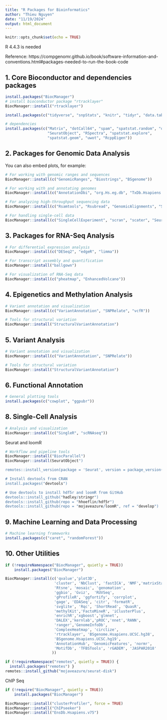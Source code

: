 ```yaml
---
title: "R Packages for Bioinformatics"
author: "Thieu Nguyen"
date: "11/19/2024"
output: html_document
---
```


```r
knitr::opts_chunk$set(echo = TRUE)
```

R 4.4.3 is needed

Reference:
https://compgenomr.github.io/book/software-information-and-conventions.html#packages-needed-to-run-the-book-code

## 1. Core Bioconductor and dependencies packages


```r

install.packages("BiocManager")
# install bioconductor package "rtracklayer"
BiocManager::install("rtracklayer")

install.packages(c("tidyverse", "snpStats", "knitr", "tidyr", "data.table" ))

# dependencies
install.packages(c("Matrix", "dotCall64", "spam", "spatstat.random", "deldir", 
                   "SeuratObject", "RSpectra", "spatstat.explore", 
                   "spatstat.geom", "uwot", "RcppEigen"))

```


## 2. Packages for Genomic Data Analysis

You can also embed plots, for example:

```r
# For working with genomic ranges and sequences
BiocManager::install(c("GenomicRanges", "Biostrings", "BSgenome"))

# For working with and annotating genomes
BiocManager::install(c("AnnotationDbi", "org.Hs.eg.db", "TxDb.Hsapiens.UCSC.hg38.knownGene", "TxDb.Hsapiens.UCSC.hg19.knownGene"))

# For analyzing high-throughput sequencing data
BiocManager::install(c("Rsamtools", "Rsubread", "GenomicAlignments", "ShortRead"))

# For handling single-cell data
BiocManager::install(c("SingleCellExperiment", "scran", "scater", "Seurat", "loomR"))

```


## 3. Packages for RNA-Seq Analysis

```r
# For differential expression analysis
BiocManager::install(c("DESeq2", "edgeR", "limma"))

# For transcript assembly and quantification
BiocManager::install("ballgown")

# For visualization of RNA-Seq data
BiocManager::install(c("pheatmap", "EnhancedVolcano"))

```


## 4. Epigenetics and Methylation Analysis

```r
# Variant annotation and visualization
BiocManager::install(c("VariantAnnotation", "SNPRelate", "vcfR"))

# Tools for structural variation
BiocManager::install("StructuralVariantAnnotation")

```

## 5. Variant Analysis

```r
# Variant annotation and visualization
BiocManager::install(c("VariantAnnotation", "SNPRelate"))

# Tools for structural variation
BiocManager::install("StructuralVariantAnnotation")

```


## 6. Functional Annotation

```r
# General plotting tools
install.packages(c("cowplot", "ggpubr"))

```

## 8. Single-Cell Analysis

```r
# Analysis and visualization
BiocManager::install(c("SingleR", "scRNAseq"))

```

Seurat and loomR

```r
# Workflow and pipeline tools
BiocManager::install("BiocParallel")
BiocManager::install(SeuratObject")

remotes::install_version(package = 'Seurat', version = package_version('5.1.0'))

# Install devtools from CRAN
install.packages("devtools")

# Use devtools to install hdf5r and loomR from GitHub
devtools::install_github("hadley/stringr")
devtools::install_github(repo = "hhoeflin/hdf5r")
devtools::install_github(repo = "mojaveazure/loomR", ref = "develop")

```

## 9. Machine Learning and Data Processing

```r
# Machine learning frameworks
install.packages(c("caret", "randomForest"))

```

## 10. Other Utilities

```r
if (!requireNamespace("BiocManager", quietly = TRUE))
    install.packages("BiocManager")

BiocManager::install(c('qvalue','plot3D',
                      'cluster', 'NbClust', 'fastICA', 'NMF','matrixStats',
                      'Rtsne', 'mosaic', 'genomation',
                      'ggbio', 'Gviz',  'RUVSeq',
                      'gProfileR', 'ggfortify', 'corrplot',
                      'gage', 'EDASeq', 'citr', 'formatR',
                      'svglite', 'Rqc', 'ShortRead', 'QuasR',
                      'methylKit','FactoMineR', 'iClusterPlus',
                      'enrichR','xgboost','glmnet',
                      'DALEX','kernlab','pROC','nnet','RANN',
                      'ranger','GenomeInfoDb', 
                      'ComplexHeatmap', 'circlize', 
                      'rtracklayer', 'BSgenome.Hsapiens.UCSC.hg38',
                      'BSgenome.Hsapiens.UCSC.hg19',
                      'AnnotationHub', 'GenomicFeatures', 'normr',
                      'MotifDb', 'TFBSTools', 'rGADEM', 'JASPAR2018'
                     ))
```


```r
if (!requireNamespace("remotes", quietly = TRUE)) {
  install.packages("remotes") }
remotes::install_github("mojaveazure/seurat-disk")
```

ChIP Seq

```r
if (!require("BiocManager", quietly = TRUE))
    install.packages("BiocManager")

BiocManager::install("clusterProfiler", force = TRUE)
BiocManager::install("ChIPseeker")
BiocManager::install("EnsDb.Hsapiens.v75")


```


